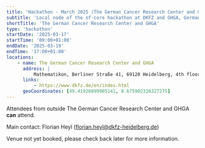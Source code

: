 ```yaml
---
title: 'Hackathon - March 2025 (The German Cancer Research Center and GHGA)'
subtitle: 'Local node of the nf-core hackathon at DKFZ and GHGA, Germany'
shortTitle: 'The German Cancer Research Center and GHGA'
type: 'hackathon'
startDate: '2025-03-17'
startTime: '09:00+01:00'
endDate: '2025-03-19'
endTime: '17:00+01:00'
locations:
    - name: The German Cancer Research Center and GHGA
      address: |
          Mathematikon, Berliner Straße 41, 69120 Heidelberg, 4th floor
      links:
          - https://www.dkfz.de/en/index.html
      geoCoordinates: [49.41926099905141, 8.675902326327275]
---
```


Attendees from outside The German Cancer Research Center and GHGA **can** attend.

Main contact: Florian Heyl ([florian.heyl@dkfz-heidelberg.de](mailto:florian.heyl@dkfz-heidelberg.de))

Venue not yet booked, please check back later for more information.
